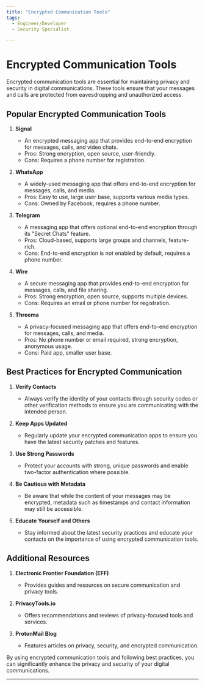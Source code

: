 ```yaml
---
title: "Encrypted Communication Tools"
tags:
  - Engineer/Developer
  - Security Specialist

---
```



<TagProvider>
<TagFilter />

# Encrypted Communication Tools

<TagList tags={frontmatter.tags} />
<AttributionList contributors={frontmatter.contributors} />

Encrypted communication tools are essential for maintaining privacy and security in digital communications. These tools ensure that your messages and calls are protected from eavesdropping and unauthorized access.

## Popular Encrypted Communication Tools

1. **Signal**
   - An encrypted messaging app that provides end-to-end encryption for messages, calls, and video chats.
   - Pros: Strong encryption, open source, user-friendly.
   - Cons: Requires a phone number for registration.

2. **WhatsApp**
   - A widely-used messaging app that offers end-to-end encryption for messages, calls, and media.
   - Pros: Easy to use, large user base, supports various media types.
   - Cons: Owned by Facebook, requires a phone number.

3. **Telegram**
   - A messaging app that offers optional end-to-end encryption through its "Secret Chats" feature.
   - Pros: Cloud-based, supports large groups and channels, feature-rich.
   - Cons: End-to-end encryption is not enabled by default, requires a phone number.

4. **Wire**
   - A secure messaging app that provides end-to-end encryption for messages, calls, and file sharing.
   - Pros: Strong encryption, open source, supports multiple devices.
   - Cons: Requires an email or phone number for registration.

5. **Threema**
   - A privacy-focused messaging app that offers end-to-end encryption for messages, calls, and media.
   - Pros: No phone number or email required, strong encryption, anonymous usage.
   - Cons: Paid app, smaller user base.

## Best Practices for Encrypted Communication

1. **Verify Contacts**
   - Always verify the identity of your contacts through security codes or other verification methods to ensure you are communicating with the intended person.

2. **Keep Apps Updated**
   - Regularly update your encrypted communication apps to ensure you have the latest security patches and features.

3. **Use Strong Passwords**
   - Protect your accounts with strong, unique passwords and enable two-factor authentication where possible.

4. **Be Cautious with Metadata**
   - Be aware that while the content of your messages may be encrypted, metadata such as timestamps and contact information may still be accessible.

5. **Educate Yourself and Others**
   - Stay informed about the latest security practices and educate your contacts on the importance of using encrypted communication tools.

## Additional Resources

1. **Electronic Frontier Foundation (EFF)**
   - Provides guides and resources on secure communication and privacy tools.

2. **PrivacyTools.io**
   - Offers recommendations and reviews of privacy-focused tools and services.

3. **ProtonMail Blog**
   - Features articles on privacy, security, and encrypted communication.

By using encrypted communication tools and following best practices, you can significantly enhance the privacy and security of your digital communications.

---

</TagProvider>
<ContributeFooter />